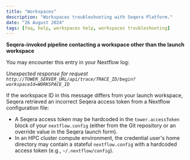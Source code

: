 ```yaml
---
title: "Workspaces"
description: "Workspaces troubleshooting with Seqera Platform."
date: "26 August 2024"
tags: [faq, help, workspaces help, workspaces troubleshooting]
---
```


**Seqera-invoked pipeline contacting a workspace other than the launch workspace**

You may encounter this entry in your Nextflow log:

*Unexpected response for request `http://TOWER_SERVER_URL/api/trace/TRACE_ID/begin?workspaceId=WORKSPACE_ID`* 

If the workspace ID in this message differs from your launch workspace, Seqera retrieved an incorrect Seqera access token from a Nextflow configuration file:

- A Seqera access token may be hardcoded in the `tower.accessToken` block of your `nextflow.config` (either from the Git repository or an override value in the Seqera launch form).
- In an HPC cluster compute environment, the credential user's home directory may contain a stateful `nextflow.config` with a hardcoded access token (e.g., `~/.nextflow/config`).
